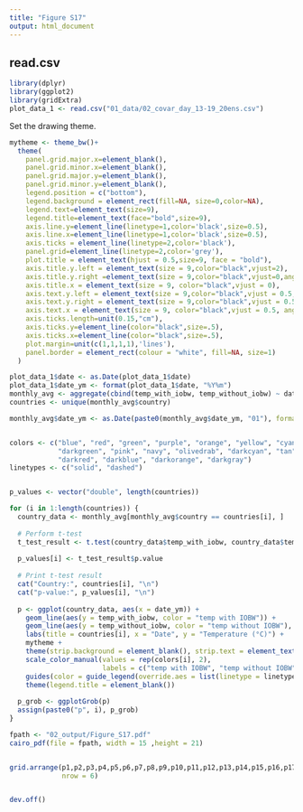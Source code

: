 ```yaml
---
title: "Figure S17"   
output: html_document
---
```


## read.csv
```r
library(dplyr)
library(ggplot2)
library(gridExtra)
plot_data_1 <- read.csv("01_data/02_covar_day_13-19_20ens.csv")
```
Set the drawing theme.
```r
mytheme <- theme_bw()+
  theme(
    panel.grid.major.x=element_blank(),
    panel.grid.minor.x=element_blank(),
    panel.grid.major.y=element_blank(),
    panel.grid.minor.y=element_blank(),
    legend.position = c("bottom"),
    legend.background = element_rect(fill=NA, size=0,color=NA),
    legend.text=element_text(size=9),
    legend.title=element_text(face="bold",size=9),
    axis.line.y=element_line(linetype=1,color='black',size=0.5),
    axis.line.x=element_line(linetype=1,color='black',size=0.5),
    axis.ticks = element_line(linetype=2,color='black'),
    panel.grid=element_line(linetype=2,color='grey'),
    plot.title = element_text(hjust = 0.5,size=9, face = "bold"),
    axis.title.y.left = element_text(size = 9,color="black",vjust=2),
    axis.title.y.right =element_text(size = 9,color="black",vjust=0,angle=90),
    axis.title.x = element_text(size = 9, color="black",vjust = 0),
    axis.text.y.left = element_text(size = 9,color="black",vjust = 0.5,angle = 0),
    axis.text.y.right = element_text(size = 9,color="black",vjust = 0.5,angle = 0),
    axis.text.x = element_text(size = 9, color="black",vjust = 0.5, angle = 0),
    axis.ticks.length=unit(0.15,"cm"),
    axis.ticks.y=element_line(color="black",size=.5),
    axis.ticks.x=element_line(color="black",size=.5),
    plot.margin=unit(c(1,1,1,1),'lines'),
    panel.border = element_rect(colour = "white", fill=NA, size=1)
  )
```

```r

plot_data_1$date <- as.Date(plot_data_1$date)
plot_data_1$date_ym <- format(plot_data_1$date, "%Y%m")
monthly_avg <- aggregate(cbind(temp_with_iobw, temp_without_iobw) ~ date_ym + country, data = plot_data_1, FUN = mean)
countries <- unique(monthly_avg$country)

monthly_avg$date_ym <- as.Date(paste0(monthly_avg$date_ym, "01"), format = "%Y%m%d")


colors <- c("blue", "red", "green", "purple", "orange", "yellow", "cyan", "magenta", "brown", "gray",
            "darkgreen", "pink", "navy", "olivedrab", "darkcyan", "tan", "salmon", "gold", "skyblue", "violet",
            "darkred", "darkblue", "darkorange", "darkgray")
linetypes <- c("solid", "dashed")


p_values <- vector("double", length(countries)) 

for (i in 1:length(countries)) {
  country_data <- monthly_avg[monthly_avg$country == countries[i], ]
  
  # Perform t-test
  t_test_result <- t.test(country_data$temp_with_iobw, country_data$temp_without_iobw)
  
  p_values[i] <- t_test_result$p.value 
  
  # Print t-test result
  cat("Country:", countries[i], "\n")
  cat("p-value:", p_values[i], "\n")
  
  p <- ggplot(country_data, aes(x = date_ym)) +
    geom_line(aes(y = temp_with_iobw, color = "temp with IOBW")) +
    geom_line(aes(y = temp_without_iobw, color = "temp without IOBW"), linetype = "dashed") +
    labs(title = countries[i], x = "Date", y = "Temperature (°C)") +
    mytheme +
    theme(strip.background = element_blank(), strip.text = element_text(size = 15)) +
    scale_color_manual(values = rep(colors[i], 2),
                       labels = c("temp with IOBW", "temp without IOBW"))+
    guides(color = guide_legend(override.aes = list(linetype = linetypes))) +
    theme(legend.title = element_blank())
  
  p_grob <- ggplotGrob(p)
  assign(paste0("p", i), p_grob)
}

fpath <- "02_output/Figure_S17.pdf"
cairo_pdf(file = fpath, width = 15 ,height = 21)


grid.arrange(p1,p2,p3,p4,p5,p6,p7,p8,p9,p10,p11,p12,p13,p14,p15,p16,p17,p18,p19,p20,p21,p22,p23,p24,
             nrow = 6)


dev.off()
```

